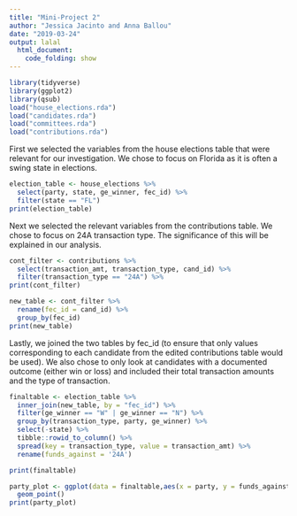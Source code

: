 ```yaml
---
title: "Mini-Project 2"
author: "Jessica Jacinto and Anna Ballou"
date: "2019-03-24"
output: lalal
  html_document:
    code_folding: show
---
```


```r
library(tidyverse)
library(ggplot2)
library(qsub)
load("house_elections.rda")
load("candidates.rda")
load("committees.rda")
load("contributions.rda")
```
First we selected the variables from the house elections table that were relevant for our investigation. We chose to focus on Florida as it is often a swing state in elections. 
```r
election_table <- house_elections %>%
  select(party, state, ge_winner, fec_id) %>%
  filter(state == "FL")
print(election_table)
```
Next we selected the relevant variables from the contributions table. We chose to focus on 24A transaction type. The significance of this will be explained in our analysis. 
```r
cont_filter <- contributions %>%
  select(transaction_amt, transaction_type, cand_id) %>%
  filter(transaction_type == "24A") %>%
print(cont_filter)
```

```r
new_table <- cont_filter %>%
  rename(fec_id = cand_id) %>%
  group_by(fec_id)
print(new_table)
```
Lastly, we joined the two tables by fec_id (to ensure that only values corresponding to each candidate from the edited contributions table would be used). We also chose to only look at candidates with a documented outcome (either win or loss) and included their total transaction amounts and the type of transaction. 
```r
finaltable <- election_table %>%
  inner_join(new_table, by = "fec_id") %>%
  filter(ge_winner == "W" | ge_winner == "N") %>%
  group_by(transaction_type, party, ge_winner) %>%
  select(-state) %>%
  tibble::rowid_to_column() %>%
  spread(key = transaction_type, value = transaction_amt) %>%
  rename(funds_against = '24A')

print(finaltable)
```

```r
party_plot <- ggplot(data = finaltable,aes(x = party, y = funds_against, color = ge_winner )) +
  geom_point()
print(party_plot)
```
